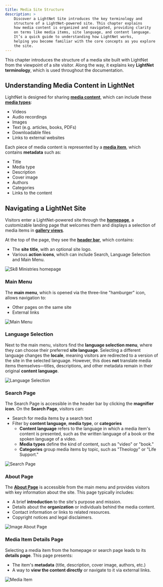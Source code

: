 ```yaml
---
title: Media Site Structure
description: > 
    Discover a LightNet Site introduces the key terminology and 
    structure of a LightNet-powered site. This chapter explains 
    how media content is organized and navigated, providing clarity 
    on terms like media items, site language, and content language. 
    It’s a quick guide to understanding how LightNet works, 
    helping you become familiar with the core concepts as you explore 
    the site.
---
```


This chapter introduces the structure of a media site built with LightNet from the viewpoint of a site visitor. 
Along the way, it explains key **LightNet terminology**, which is used throughout the documentation.

## Understanding Media Content in LightNet

LightNet is designed for sharing [**media content**](/content/fundamentals/), which can include these [**media types**](/content/media-types):

- Videos
- Audio recordings
- Images
- Text (e.g. articles, books, PDFs)
- Downloadable files
- Links to external websites

Each piece of media content is represented by a [**media item**](/content/media-items), which contains **metadata** such as:

- Title
- Media type
- Description
- Cover image
- Authors
- Categories
- Links to the content

## Navigating a LightNet Site

Visitors enter a LightNet-powered site through the [**homepage**](/build/pages/initialize-homepage), a customizable landing page 
that welcomes them and displays a selection of media items in [**gallery views**](/build/pages/media-gallery-section).

At the top of the page, they see the [**header bar**](/build/configuration/initialize-configuration), which contains:
- The **site title**, with an optional site logo.
- Various **action icons**, which can include Search, Language Selection and Main Menu.

![Sk8 Ministries homepage](./images/homepage.webp)

### Main Menu

The **main menu**, which is opened via the three-line "hamburger" icon, allows navigation to:
- Other pages on the same site
- External links

![Main Menu](./images/mainmenu.webp)

### Language Selection

Next to the main menu, visitors find the **language selection menu**, where they can choose their preferred 
**site language**. Selecting a different language changes the **locale**, meaning visitors are redirected to a version 
of the site in the selected language. However, this does **not** translate media items themselves—titles, descriptions, 
and other metadata remain in their original **content language**.

![Language Selection](./images/languageselect.webp)

### Search Page

The Search Page is accessible in the header bar by clicking the **magnifier icon**. On the **Search Page**, visitors can:
- Search for media items by a search text
- Filter by **content language**, **media type**, or **categories**
    - **Content language** refers to the language in which a media item's content is presented, such as the written 
        language of a book or the spoken language of a video.
    - **Media types** define the kind of content, such as "video" or "book."
    - **Categories** group media items by topic, such as "Theology" or "Life Support."

![Search Page](./images/searchpage.webp)

### About Page

The [**About Page**](/build/pages/about-page) is accessible from the main menu and provides visitors with key information 
about the site. This page typically includes:

- A brief **introduction** to the site's purpose and mission.
- Details about the **organization** or individuals behind the media content.
- Contact information or links to related resources.
- Copyright notices and legal disclaimers.

![Image About Page](./images/aboutpage.webp)


### Media Item Details Page


Selecting a media item from the homepage or search page leads to its **details page**. This page presents:
- The item's **metadata** (title, description, cover image, authors, etc.)
- A way to **view the content directly** or navigate to it via external links.

![Media Item](./images/mediaitem.webp)